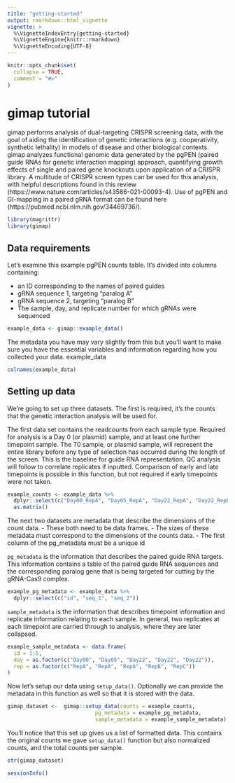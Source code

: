 ```yaml
---
title: "getting-started"
output: rmarkdown::html_vignette
vignette: >
  %\VignetteIndexEntry{getting-started}
  %\VignetteEngine{knitr::rmarkdown}
  %\VignetteEncoding{UTF-8}
---
```


```r
knitr::opts_chunk$set(
  collapse = TRUE,
  comment = "#>"
)
```

# gimap tutorial

gimap performs analysis of dual-targeting CRISPR screening data, with the goal of aiding the identification of genetic interactions (e.g. cooperativity, synthetic lethality) in models of disease and other biological contexts. gimap analyzes functional genomic data generated by the pgPEN (paired guide RNAs for genetic interaction mapping) approach, quantifying growth effects of single and paired gene knockouts upon application of a CRISPR library. A multitude of CRISPR screen types can be used for this analysis, with helpful descriptions found in this review (https://www.nature.com/articles/s43586-021-00093-4). Use of pgPEN and GI-mapping in a paired gRNA format can be found here (https://pubmed.ncbi.nlm.nih.gov/34469736/). 

```r
library(magrittr)
library(gimap)
```

## Data requirements 

Let's examine this example pgPEN counts table. It's divided into columns containing: 

- an ID corresponding to the names of paired guides
- gRNA sequence 1, targeting "paralog A"
- gRNA sequence 2, targeting "paralog B"
- The sample, day, and replicate number for which gRNAs were sequenced

```r
example_data <- gimap::example_data()
```
The metadata you have may vary slightly from this but you'll want to make sure you have the essential variables and information regarding how you collected your data. 
example_data

```r
colnames(example_data)
```

## Setting up data

We're going to set up three datasets. The first is required, it's the counts that the genetic interaction analysis will be used for. 

The first data set contains the readcounts from each sample type. Required for analysis is a Day 0 (or plasmid) sample, and at least one further timepoint sample. The T0 sample, or plasmid sample, will represent the entire library before any type of selection has occurred during the length of the screen. This is the baseline for guide RNA representation. QC analysis will follow to correlate replicates if inputted. Comparison of early and late timepoints is possible in this function, but not required if early timepoints were not taken. 

```r
example_counts <- example_data %>%
  dplyr::select(c("Day00_RepA", "Day05_RepA", "Day22_RepA", "Day22_RepB", "Day22_RepC")) %>%
  as.matrix()
```

The next two datasets are metadata that describe the dimensions of the count data. 
- These both need to be data frames. 
- The sizes of these metadata must correspond to the dimensions of the counts data. 
- The first column of the pg_metadata must be a unique id

`pg_metadata` is the information that describes the paired guide RNA targets. This information contains a table of the paired guide RNA sequences and the corresponding paralog gene that is being targeted for cutting by the gRNA-Cas9 complex.

```r

example_pg_metadata <- example_data %>%
  dplyr::select(c("id", "seq_1", "seq_2"))
```

`sample_metadata` is the information that describes timepoint information and replicate information relating to each sample. In general, two replicates at each timepoint are carried through to analysis, where they are later collapsed. 

```r
example_sample_metadata <- data.frame(
  id = 1:5,
  day = as.factor(c("Day00", "Day05", "Day22", "Day22", "Day22")), 
  rep = as.factor(c("RepA", "RepA", "RepA", "RepB", "RepC"))
)
```

Now let's setup our data using `setup_data()`. Optionally we can provide the metadata in this function as well so that it is stored with the data. 

```r
gimap_dataset <-  gimap::setup_data(counts = example_counts, 
                            pg_metadata = example_pg_metadata,
                            sample_metadata = example_sample_metadata)
```

You'll notice that this set up gives us a list of formatted data. This contains the original counts we gave `setup_data()` function but also normalized counts, and the total counts per sample. 

```r
str(gimap_dataset)
```

```r
sessionInfo()
```
